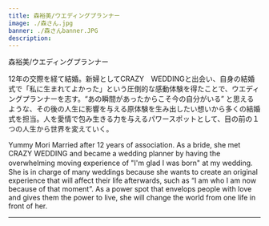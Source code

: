```yaml
---
title: 森裕美/ウエディングプランナー
image: ./森さん.jpg
banner: ./森さんbanner.JPG
description: 
---
```


<th> 森裕美/ウエディングプランナー</th>

12年の交際を経て結婚。新婦としてCRAZY　WEDDINGと出会い、自身の結婚式で「私に生まれてよかった」という圧倒的な感動体験を得たことで、ウエディングプランナーを志す。“あの瞬間があったからこそ今の自分がいる” と思えるような、その後の人生に影響を与える原体験を生み出したい想いから多くの結婚式を担当。人を愛情で包み生きる力を与えるパワースポットとして、目の前の１つの人生から世界を変えていく。

<th> Yummy Mori</th>

<Row>
Married after 12 years of association. As a bride, she met CRAZY WEDDING and became a wedding planner by having the overwhelming moving experience of "I'm glad I was born" at my wedding.　She is in charge of many weddings because she wants to create an original experience that will affect their life afterwards, such as “I am who I am now because of that moment”. As a power spot that envelops people with love and gives them the power to live, she will change the world from one life in front of her.
</Row>

---
